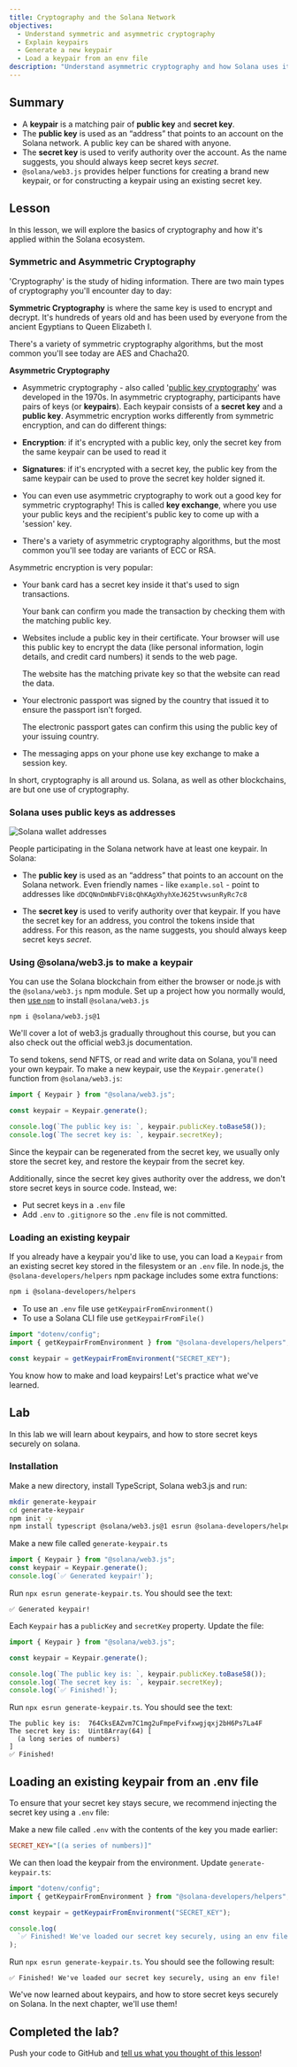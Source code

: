 ```yaml
---
title: Cryptography and the Solana Network
objectives:
  - Understand symmetric and asymmetric cryptography
  - Explain keypairs
  - Generate a new keypair
  - Load a keypair from an env file
description: "Understand asymmetric cryptography and how Solana uses it."
---
```


## Summary

- A **keypair** is a matching pair of **public key** and **secret key**.
- The **public key** is used as an “address” that points to an account on the
  Solana network. A public key can be shared with anyone.
- The **secret key** is used to verify authority over the account. As the name
  suggests, you should always keep secret keys _secret_.
- `@solana/web3.js` provides helper functions for creating a brand new keypair,
  or for constructing a keypair using an existing secret key.

## Lesson

In this lesson, we will explore the basics of cryptography and how it's applied
within the Solana ecosystem.

### Symmetric and Asymmetric Cryptography

'Cryptography' is the study of hiding information. There are two main types of
cryptography you'll encounter day to day:

**Symmetric Cryptography** is where the same key is used to encrypt and decrypt.
It's hundreds of years old and has been used by everyone from the ancient
Egyptians to Queen Elizabeth I.

There's a variety of symmetric cryptography algorithms, but the most common
you'll see today are AES and Chacha20.

**Asymmetric Cryptography**

- Asymmetric cryptography - also called
  '[public key cryptography](https://en.wikipedia.org/wiki/Public-key_cryptography)'
  was developed in the 1970s. In asymmetric cryptography, participants have
  pairs of keys (or **keypairs**). Each keypair consists of a **secret key** and
  a **public key**. Asymmetric encryption works differently from symmetric
  encryption, and can do different things:

- **Encryption**: if it's encrypted with a public key, only the secret key from
  the same keypair can be used to read it
- **Signatures**: if it's encrypted with a secret key, the public key from the
  same keypair can be used to prove the secret key holder signed it.
- You can even use asymmetric cryptography to work out a good key for symmetric
  cryptography! This is called **key exchange**, where you use your public keys
  and the recipient's public key to come up with a 'session' key.
- There's a variety of asymmetric cryptography algorithms, but the most common
  you'll see today are variants of ECC or RSA.

Asymmetric encryption is very popular:

- Your bank card has a secret key inside it that's used to sign transactions.

  Your bank can confirm you made the transaction by checking them with the
  matching public key.

- Websites include a public key in their certificate. Your browser will use this
  public key to encrypt the data (like personal information, login details, and
  credit card numbers) it sends to the web page.

  The website has the matching private key so that the website can read the
  data.

- Your electronic passport was signed by the country that issued it to ensure
  the passport isn't forged.

  The electronic passport gates can confirm this using the public key of your
  issuing country.

- The messaging apps on your phone use key exchange to make a session key.

In short, cryptography is all around us. Solana, as well as other blockchains,
are but one use of cryptography.

### Solana uses public keys as addresses

![Solana wallet addresses](/assets/courses/unboxed/wallet-addresses.svg)

People participating in the Solana network have at least one keypair. In Solana:

- The **public key** is used as an “address” that points to an account on the
  Solana network. Even friendly names - like `example.sol` - point to addresses
  like `dDCQNnDmNbFVi8cQhKAgXhyhXeJ625tvwsunRyRc7c8`

- The **secret key** is used to verify authority over that keypair. If you have
  the secret key for an address, you control the tokens inside that address. For
  this reason, as the name suggests, you should always keep secret keys
  _secret_.

### Using @solana/web3.js to make a keypair

You can use the Solana blockchain from either the browser or node.js with the
`@solana/web3.js` npm module. Set up a project how you normally would, then
[use `npm`](https://nodesource.com/blog/an-absolute-beginners-guide-to-using-npm/)
to install `@solana/web3.js`

```shell
npm i @solana/web3.js@1
```

We'll cover a lot of web3.js gradually throughout this course, but you can also
check out the official web3.js documentation.

To send tokens, send NFTS, or read and write data on Solana, you'll need your own
keypair. To make a new keypair, use the `Keypair.generate()` function from
`@solana/web3.js`:

```typescript
import { Keypair } from "@solana/web3.js";

const keypair = Keypair.generate();

console.log(`The public key is: `, keypair.publicKey.toBase58());
console.log(`The secret key is: `, keypair.secretKey);
```

<Callout type="warn" title="Do not include secret keys in your source code">

Since the keypair can be regenerated from the secret key, we usually only store
the secret key, and restore the keypair from the secret key.

Additionally, since the secret key gives authority over the address, we don't
store secret keys in source code. Instead, we:

- Put secret keys in a `.env` file
- Add `.env` to `.gitignore` so the `.env` file is not committed.

</Callout>

### Loading an existing keypair

If you already have a keypair you'd like to use, you can load a `Keypair` from
an existing secret key stored in the filesystem or an `.env` file. In node.js,
the `@solana-developers/helpers` npm package includes some extra functions:

```bash
npm i @solana-developers/helpers
```

- To use an `.env` file use `getKeypairFromEnvironment()`
- To use a Solana CLI file use `getKeypairFromFile()`

```typescript
import "dotenv/config";
import { getKeypairFromEnvironment } from "@solana-developers/helpers";

const keypair = getKeypairFromEnvironment("SECRET_KEY");
```

You know how to make and load keypairs! Let's practice what we've learned.

## Lab

In this lab we will learn about keypairs, and how to store secret keys securely
on solana.

### Installation

Make a new directory, install TypeScript, Solana web3.js and run:

```bash
mkdir generate-keypair
cd generate-keypair
npm init -y
npm install typescript @solana/web3.js@1 esrun @solana-developers/helpers@2
```

Make a new file called `generate-keypair.ts`

```typescript
import { Keypair } from "@solana/web3.js";
const keypair = Keypair.generate();
console.log(`✅ Generated keypair!`);
```

Run `npx esrun generate-keypair.ts`. You should see the text:

```
✅ Generated keypair!
```

Each `Keypair` has a `publicKey` and `secretKey` property. Update the file:

```typescript
import { Keypair } from "@solana/web3.js";

const keypair = Keypair.generate();

console.log(`The public key is: `, keypair.publicKey.toBase58());
console.log(`The secret key is: `, keypair.secretKey);
console.log(`✅ Finished!`);
```

Run `npx esrun generate-keypair.ts`. You should see the text:

```
The public key is:  764CksEAZvm7C1mg2uFmpeFvifxwgjqxj2bH6Ps7La4F
The secret key is:  Uint8Array(64) [
  (a long series of numbers)
]
✅ Finished!
```

## Loading an existing keypair from an .env file

To ensure that your secret key stays secure, we recommend injecting the secret
key using a `.env` file:

Make a new file called `.env` with the contents of the key you made earlier:

```ini
SECRET_KEY="[(a series of numbers)]"
```

We can then load the keypair from the environment. Update `generate-keypair.ts`:

```typescript
import "dotenv/config";
import { getKeypairFromEnvironment } from "@solana-developers/helpers";

const keypair = getKeypairFromEnvironment("SECRET_KEY");

console.log(
  `✅ Finished! We've loaded our secret key securely, using an env file!`,
);
```

Run `npx esrun generate-keypair.ts`. You should see the following result:

```text
✅ Finished! We've loaded our secret key securely, using an env file!
```

We've now learned about keypairs, and how to store secret keys securely on
Solana. In the next chapter, we'll use them!

<Callout type="info">

## Completed the lab?

Push your code to GitHub and
[tell us what you thought of this lesson](https://form.typeform.com/to/IPH0UGz7#answers-lesson=ee06a213-5d74-4954-846e-cba883bc6db1)!

</Callout>
